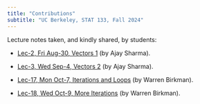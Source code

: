 ```yaml
---
title: "Contributions"
subtitle: "UC Berkeley, STAT 133, Fall 2024"
---
```


Lecture notes taken, and kindly shared, by students:

- <a href="lecnotes/lec2-vectors1-by-ajay-sharma.pdf" target="_blank">Lec-2, Fri Aug-30, Vectors 1</a> (by Ajay Sharma).

- <a href="lecnotes/lec3-vectors2-by-ajay-sharma.pdf" target="_blank">Lec-3, Wed Sep-4, Vectors 2</a> (by Ajay Sharma).

- <a href="lecnotes/lec17-iterations-and-loops-by-warren-birkman.pdf" target="_blank">Lec-17, Mon Oct-7, Iterations and Loops</a> (by Warren Birkman).

- <a href="lecnotes/lec18-more-iterations-by-warren-birkman.pdf" target="_blank">Lec-18, Wed Oct-9, More Iterations</a> (by Warren Birkman).
